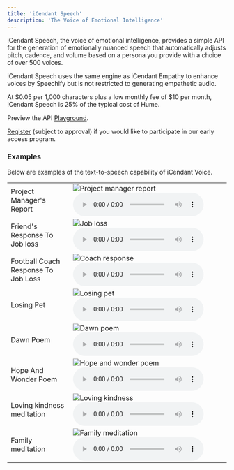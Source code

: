 ```yaml
---
title: 'iCendant Speech'
description: 'The Voice of Emotional Intelligence'
---
```


iCendant Speech, the voice of emotional intelligence, provides a simple API for the generation of emotionally nuanced speech that automatically adjusts pitch, cadence, and volume based on a persona you provide with a choice of over 500 voices.

iCendant Speech uses the same engine as iCendant Empathy to enhance voices by Speechify but is not restricted to generating empathetic audio.

At &dollar;0.05 per 1,000 characters plus a low monthly fee of &dollar;10 per month, iCendant Speech is 25% of the typical cost of Hume.

Preview the API [Playground](https://icendant.com/dashboard).

[Register](https://g6zarn.logto.app/register) (subject to approval) if you would like to participate in our early access program.

### Examples

Below are examples of the text-to-speech capability of iCendant Voice.

<table>
<tr>
<td>Project Manager's Report</td>
<td>
<img class="icendant-example" src="./assets/images/project-manager-report.jpeg" alt="Project manager report" />
<audio controls><source src="./assets/audio/project-manager-report.mp3" type="audio/mpeg" />Your browser does not support the audio element.</audio>
</td>
</tr>
<tr>
<td>Friend's Response To Job loss</td>
<td>
<img class="icendant-example" src="./assets/images/job-loss.jpeg" alt="Job loss" />
<audio controls><source src="./assets/audio/job-loss.mp3" type="audio/mpeg" />Your browser does not support the audio element.</audio>
</td>
</tr>
<tr>
<td>Football Coach Response To Job Loss</td>
<td>
<img class="icendant-example" src="./assets/images/job-loss-coach-response.png" alt="Coach response" />
<audio controls><source src="./assets/audio/job-loss-coach-response.mp3" type="audio/mpeg" />Your browser does not support the audio element.</audio>
</td>
</tr>
<tr>
<td>Losing Pet</td>
<td>
<img class="icendant-example" src="./assets/images/losing-pet.png" alt="Losing pet" />
<audio controls><source src="./assets/audio/losing-pet.mp3" type="audio/mpeg" />Your browser does not support the audio element.</audio>
</td>
</tr>
<tr>
<td>Dawn Poem</td>
<td>
<img class="icendant-example" src="./assets/images/dawn-poem.png" alt="Dawn poem" />
<audio controls><source src="./assets/audio/dawn-poem.mp3" type="audio/mpeg" />Your browser does not support the audio element.</audio>
</td>
</tr>
<tr>
<td>Hope And Wonder Poem</td>
<td>
<img class="icendant-example" src="./assets/images/poem.jpeg" alt="Hope and wonder poem" />
<audio controls><source src="./assets/audio/poem.mp3" type="audio/mpeg" />Your browser does not support the audio element.</audio>
</td>
</tr>
<tr>
<td>Loving kindness meditation</td>
<td>
<img class="icendant-example" src="./assets/images/loving-kindness.jpeg" alt="Loving kindness" />
<audio controls><source src="./assets/audio/loving-kindness-meditation.mp3" type="audio/mpeg" />Your browser does not support the audio element.</audio>
</td>
</tr>
<tr>
<td>Family meditation</td>
<td>
<img class="icendant-example" src="./assets/images/family-meditation.jpeg" alt="Family meditation" />
<audio controls><source src="./assets/audio/family-meditation-enhanced.mp3" type="audio/mpeg" />Your browser does not support the audio element.</audio>
</td>
</tr>
</table>
